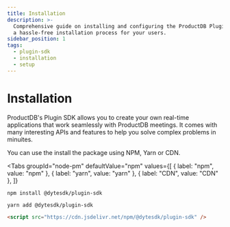 ```yaml
---
title: Installation
description: >-
  Comprehensive guide on installing and configuring the ProductDB Plugin SDK. Ensure
  a hassle-free installation process for your users.
sidebar_position: 1
tags:
  - plugin-sdk
  - installation
  - setup
---
```


# Installation

ProductDB's Plugin SDK allows you to create your own real-time applications that work
seamlessly with ProductDB meetings. It comes with many interesting APIs and features
to help you solve complex problems in minuites.

You can use the install the package using NPM, Yarn or CDN.


<Tabs
  groupId="node-pm"
  defaultValue="npm"
  values={[
    { label: "npm", value: "npm" },
    { label: "yarn", value: "yarn" },
    { label: "CDN", value: "CDN" },
  ]}
>
  <TabItem value="npm">

```shell
npm install @dytesdk/plugin-sdk
```

  </TabItem>
  <TabItem value="yarn">

```shell
yarn add @dytesdk/plugin-sdk
```

  </TabItem>
  <TabItem value="CDN">

```html
<script src="https://cdn.jsdelivr.net/npm/@dytesdk/plugin-sdk" />
```

  </TabItem>
</Tabs>

<head>
  <title>Plugin SDK Installation</title>
  <meta
    name="description"
    content="Comprehensive guide on installing and configuring the ProductDB Plugin SDK. Ensure a hassle-free installation process for your users."
  />
</head>
